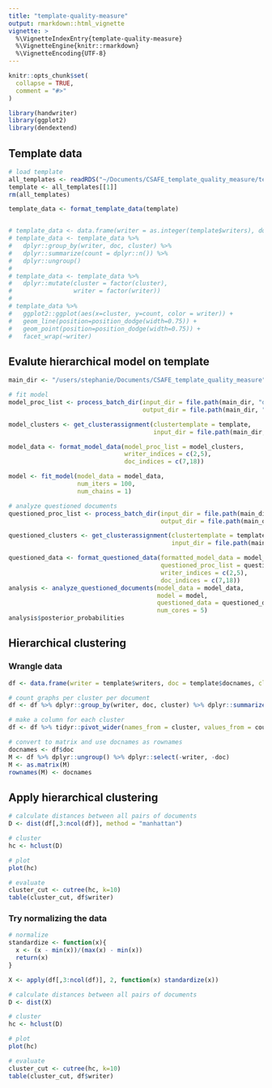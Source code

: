 ```yaml
---
title: "template-quality-measure"
output: rmarkdown::html_vignette
vignette: >
  %\VignetteIndexEntry{template-quality-measure}
  %\VignetteEngine{knitr::rmarkdown}
  %\VignetteEncoding{UTF-8}
---
```


```r
knitr::opts_chunk$set(
  collapse = TRUE,
  comment = "#>"
)
```

```r
library(handwriter)
library(ggplot2)
library(dendextend)
```

## Template data
```r
# load template
all_templates <- readRDS("~/Documents/CSAFE_template_quality_measure/template_seed100/data/all_templates.rds")
template <- all_templates[[1]]
rm(all_templates)
```

```r
template_data <- format_template_data(template)


# template_data <- data.frame(writer = as.integer(template$writers), doc = template$docnames, cluster = template$cluster)
# template_data <- template_data %>% 
#   dplyr::group_by(writer, doc, cluster) %>% 
#   dplyr::summarize(count = dplyr::n()) %>%
#   dplyr::ungroup()
# 
# template_data <- template_data %>%
#   dplyr::mutate(cluster = factor(cluster),
#                 writer = factor(writer))
# 
# template_data %>% 
#   ggplot2::ggplot(aes(x=cluster, y=count, color = writer)) +
#   geom_line(position=position_dodge(width=0.75)) +
#   geom_point(position=position_dodge(width=0.75)) + 
#   facet_wrap(~writer)
```



## Evalute hierarchical model on template
```r
main_dir <- "/users/stephanie/Documents/CSAFE_template_quality_measure"

# fit model
model_proc_list <- process_batch_dir(input_dir = file.path(main_dir, "data", "model_images"),
                                     output_dir = file.path(main_dir, "data", "model_graphs"))

model_clusters <- get_clusterassignment(clustertemplate = template,
                                        input_dir = file.path(main_dir, "data", "model_graphs"))

model_data <- format_model_data(model_proc_list = model_clusters,
                                writer_indices = c(2,5),
                                doc_indices = c(7,18))

model <- fit_model(model_data = model_data,
                   num_iters = 100,
                   num_chains = 1)

# analyze questioned documents
questioned_proc_list <- process_batch_dir(input_dir = file.path(main_dir, "data", "questioned_images"),
                                          output_dir = file.path(main_dir, "data", "questioned_graphs"))

questioned_clusters <- get_clusterassignment(clustertemplate = template,
                                             input_dir = file.path(main_dir, "data", "questioned_graphs"))

questioned_data <- format_questioned_data(formatted_model_data = model_data,
                                          questioned_proc_list = questioned_clusters,
                                          writer_indices = c(2,5),
                                          doc_indices = c(7,18))
analysis <- analyze_questioned_documents(model_data = model_data,
                                         model = model,
                                         questioned_data = questioned_data,
                                         num_cores = 5)
analysis$posterior_probabilities
```


## Hierarchical clustering
### Wrangle data
```r
df <- data.frame(writer = template$writers, doc = template$docnames, cluster = template$cluster, stringsAsFactors = FALSE)

# count graphs per cluster per document
df <- df %>% dplyr::group_by(writer, doc, cluster) %>% dplyr::summarize(count = dplyr::n())

# make a column for each cluster
df <- df %>% tidyr::pivot_wider(names_from = cluster, values_from = count, values_fill = 0)

# convert to matrix and use docnames as rownames
docnames <- df$doc
M <- df %>% dplyr::ungroup() %>% dplyr::select(-writer, -doc)
M <- as.matrix(M)
rownames(M) <- docnames
```

## Apply hierarchical clustering
```r
# calculate distances between all pairs of documents
D <- dist(df[,3:ncol(df)], method = "manhattan")

# cluster
hc <- hclust(D)

# plot
plot(hc)

# evaluate
cluster_cut <- cutree(hc, k=10)
table(cluster_cut, df$writer)
```

### Try normalizing the data
```r
# normalize
standardize <- function(x){
  x <- (x - min(x))/(max(x) - min(x))
  return(x)
}

X <- apply(df[,3:ncol(df)], 2, function(x) standardize(x))

# calculate distances between all pairs of documents
D <- dist(X)

# cluster
hc <- hclust(D)

# plot
plot(hc)

# evaluate
cluster_cut <- cutree(hc, k=10)
table(cluster_cut, df$writer)
```



